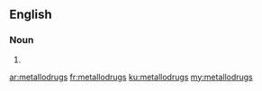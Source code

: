 ==English==

===Noun===
{{head|en|plural}}

# {{plural of|metallodrug|lang=en}}

[[ar:metallodrugs]]
[[fr:metallodrugs]]
[[ku:metallodrugs]]
[[my:metallodrugs]]